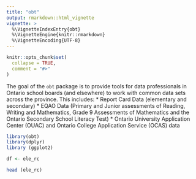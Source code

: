 ```yaml
---
title: "obt"
output: rmarkdown::html_vignette
vignette: >
  %\VignetteIndexEntry{obt}
  %\VignetteEngine{knitr::rmarkdown}
  %\VignetteEncoding{UTF-8}
---
```


```r
knitr::opts_chunk$set(
  collapse = TRUE,
  comment = "#>"
)
```

The goal of the `obt` package is to provide tools for data professionals in Ontario school boards (and elsewhere) to work with common data sets across the province. This includes:
* Report Card Data (elementary and secondary)
* EQAO Data (Primary and Junior assessments of Reading, Writing and Mathematics, Grade 9 Assessments of Mathematics and the Ontario Secondary School Literacy Test)
* Ontario University Application Center (OUAC) and Ontario College Application Service (OCAS) data

```r
library(obt)
library(dplyr)
library (ggplot2)

df <- ele_rc

head (ele_rc)
```
